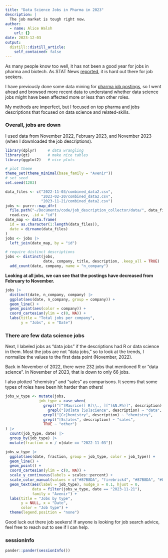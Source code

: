 ```yaml
---
title: "Data Science Jobs in Pharma in 2023"
description: |
  The job market is tough right now.
author:
  - name: Alice Walsh
    url: {}
date: 2023-12-03
output:
  distill::distill_article:
    self_contained: false
---
```


As many people know too well, it has not been a good year for jobs in pharma and biotech. As STAT News [reported](https://www.statnews.com/2023/11/27/biotech-job-market-slump/), it is hard out there for job seekers. 

I have previously done some data mining for [pharma job postings](https://awalsh17.github.io/posts/2022-10-07-pharma-data-jobs/), so I went ahead and browsed more recent data to understand whether data science jobs might have been affected more or less than other roles. 

My methods are imperfect, but I focused on top pharma and jobs descriptions that focused on data science and related-skills. 

### Overall, jobs are down

I used data from November 2022, February 2023, and November 2023 (when I downloaded the job descriptions).

```r
library(dplyr)     # data wrangling
library(gt)        # make nice tables
library(ggplot2)   # nice plots

# plot theme
theme_set(theme_minimal(base_family = "Avenir"))
# set seed
set.seed(1203)

data_files <- c("2022-11-03/combined_data2.csv",
                "2023-02-20/combined_data2.csv",
                "2023-11-21/combined_data2.csv")
jobs <- purrr::map_dfr(
  file.path("~/Documents/code/job_description_collector/data/", data_files), 
  read.csv, .id = "id")
date_map <- data.frame(
  id = as.character(1:length(data_files)),
  date = dirname(data_files)
)
jobs <- jobs |> 
  left_join(date_map, by = "id")

# require distinct descriptions
jobs <- distinct(jobs,
                 date, company, title, description, .keep_all = TRUE) |> 
  add_count(date, company, name = "n_company")
```

**Looking at all jobs, we can see that the postings have decreased from February to November.**

```r
jobs |> 
  distinct(date, n_company, company) |> 
  ggplot(aes(date, n_company, group = company)) + 
  geom_line() +
  geom_point(aes(color = company)) + 
  coord_cartesian(ylim = c(0, NA)) + 
  labs(title = "Total jobs per company",
       y = "Jobs", x = "Date")
```

### There are few data science jobs

Next, I labeled jobs as "data jobs" if the descriptions had R or data science in them.
Most the jobs are not "data jobs," so to look at the trends, I normalize the values to the first data point (November, 2022).

Back in November of 2022, there were 232 jobs that mentioned R or "data science". In November of 2023, that is down to only 66 jobs. 

I also plotted "chemistry" and "sales" as comparisons. It seems that some types of roles have been hit harder than others!

```r
jobs_w_type <- mutate(jobs, 
               job_type = case_when(
                 grepl("[^(Maurice)] R[\\., ][^(&N.Ph)]", description) |
                   grepl("[Dd]ata [Ss]science", description) ~ "data",
                 grepl("[Cc]hemistry", description) ~ "chemistry",
                 grepl("[Ss]ales", description) ~ "sales",
                 TRUE ~ "other")
) |> 
  count(job_type, date) |> 
  group_by(job_type) |> 
  mutate(fraction = n / n[date == "2022-11-03"]) 

jobs_w_type |> 
  ggplot(aes(date, fraction, group = job_type, color = job_type)) + 
  geom_line() +
  geom_point() + 
  coord_cartesian(ylim = c(0, NA)) + 
  scale_y_continuous(labels = scales::percent) + 
  scale_color_manual(values = c("#87B8DA", "firebrick4", "#87B8DA", "#87B8DA")) + 
  geom_text(aes(label = job_type), nudge_x = 0.1, hjust = 0,
            data = filter(jobs_w_type, date == "2023-11-21"),
            family = "Avenir") + 
  labs(title = "Jobs by type",
       y = NULL, x = "Date",
       color = "Job type") + 
  theme(legend.position = "none")
```

Good luck out there job seekers! If anyone is looking for job search advice, feel free to reach out to see if I can help. 

### sessionInfo {.appendix}

```r
pander::pander(sessionInfo())
```
